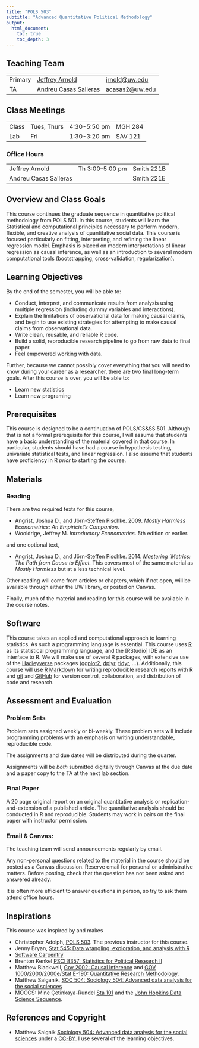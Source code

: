 ```yaml
---
title: "POLS 503"
subtitle: "Advanced Quantitative Political Methodology"
output:
  html_document:
    toc: true
    toc_depth: 3
---
```


<style type="text/css">
.title {
  display: visible;
}
</style>

## Teaching Team {}

<table class = "table table-striped table-hover">
<tr>
<td>Primary</td>
<td> <a href="http://jrnold.me">Jeffrey Arnold</a> </td>
<td> <a href="mailto:jrnold@uw.ed">jrnold@uw.edu</a> </td>
</tr>
<tr>
<td>TA</td>
<td><a href="http://andreucasas.com//">Andreu Casas Salleras</a> </td>
<td><a href="mailto:acass2@uw.edu">acasas2@uw.edu</a> </td>
</tr>
</table>

## Class Meetings

<table class = "table table-striped table-hover">
<td>Class </td>
<td>Tues, Thurs</td>
<td>4:30-5:50 pm </td>
<td>MGH 284</td>
</tr>
<tr>
<td>Lab </td>
<td>Fri </td>
<td>1:30-3:20 pm </td>
<td>SAV 121</td>
</tr>
</table>

### Office Hours

<table class = "table table-striped table-hover">
<tr>
<td>Jeffrey Arnold</td>
<td>Th 3:00--5:00 pm</td>
<td>Smith 221B</td>
</tr>
<tr>
<td>Andreu Casas Salleras</td>
<td></td>
<td>Smith 221E</td>
</tr>
</table>


## Overview and Class Goals

This course continues the graduate sequence in quantitative political methodology from POLS 501.
In this course, students will learn the Statistical and computational principles necessary to perform modern, flexible, and creative analysis of quantitative social data.
This course is focused particularly on fitting, interpreting, and refining the linear regression model.
Emphasis is placed on modern interpretations of linear regression as causal inference, as well as an introduction to several modern computational tools (bootstrapping, cross-validation, regularization).


## Learning Objectives

By the end of the semester, you will be able to:

- Conduct, interpret, and communicate results from analysis using multiple regression (including dummy variables and interactions).
- Explain the limitations of observational data for making causal claims, and begin to use existing strategies for attempting to make causal claims from observational data.
- Write clean, reusable, and reliable R code.
- Build a solid, reproducible research pipeline to go from raw data to final paper.
- Feel empowered working with data.

Further, because we cannot possibly cover everything that you will need to know during your career as a researcher, there are two final long-term goals.
After this course is over, you will be able to:

- Learn new statistics
- Learn new programing


## Prerequisites

This course is designed to be a continuation of POLS/CS&SS 501.
Although that is not a formal prerequisite for this course, I will assume that students have a basic understanding of the material covered in that course.
In particular, students should have had a course in hypothesis testing, univariate statistical tests, and linear regression.
I also assume that students have proficiency in R *prior* to starting the course.


## Materials


### Reading

There are two required texts for this course,

- Angrist, Joshua D., and Jörn-Steffen Pischke. 2009. *Mostly Harmless Econometrics: An Empiricist’s Companion*.
- Wooldrige, Jeffrey M. *Introductory Econometrics*. 5th edition or earlier.

and one optional text,

- Angrist, Joshua D., and Jörn-Steffen Pischke. 2014. *Mastering 'Metrics: The Path from Cause to Effect.* This covers most of the same material as *Mostly Harmless* but at a less technical level.

Other reading will come from articles or chapters, which if not open, will be available through either the UW library, or posted on Canvas.

Finally, much of the material and reading for this course will be available in the course notes.


## Software

This course takes an applied and computational approach to learning statistics.
As such a programming language is essential.
This course uses [R]() as its statistical programming language, and the [RStudio] IDE as an interface to R.
We will make use of several R packages, with extensive use of the [Hadleyverse](http://adolfoalvarez.cl/the-hitchhikers-guide-to-the-hadleyverse/) packages ([ggplot2](https://cran.r-project.org/package=ggplot2), [dplyr](https://cran.r-project.org/package=dplyr), [tidyr](https://cran.r-project.org/package=tidyr), ...).
Additionally, this course will use [R Markdown](http://rmarkdown.rstudio.com/) for writing reproducible research reports with R and [git](https://git-scm.com/) and [GitHub](https://github.com/) for version control, collaboration, and distribution of code and research.


## Assessment and Evaluation

### Problem Sets

Problem sets assigned weekly or bi-weekly. These problem sets will include programming problems with an emphasis on writing understandable, reproducible code.

The assignments and due dates will be distributed during the quarter.
<!-- These assignments may involve peer review / grading. -->

Assignments will be *both* submitted digitally through Canvas at the due date and a paper copy to the TA at the next lab section.


### Final Paper

A 20 page original report on an original quantitative analysis or replication-and-extension of a published article. The quantitative analysis should be conducted in R and reproducible.
Students may work in pairs on the final paper with instructor permission.


### Email & Canvas:

The teaching team will send announcements regularly by email.

Any non-personal questions related to the material in the course should be posted as a Canvas discussion.
Reserve email for personal or administrative matters.
Before posting, check that the question has not been asked and answered already.

It is often more efficient to answer questions in person, so try to ask them attend office hours.


## Inspirations

This course was inspired by and makes

- Christopher Adolph, [POLS 503](http://faculty.washington.edu/cadolph/?page=20). The previous instructor for this course.
- Jenny Bryan, [Stat 545: Data wrangling, exploration, and analysis with R]( http://stat545-ubc.github.io/)
- [Software Carpentry](https://software-carpentry.org/)
- Brenton Kenkel [PSCI 8357: Statistics for Political Research II](http://bkenkel.com/psci8357/)
- Matthew Blackwell, [Gov 2002: Causal Inference](http://www.mattblackwell.org/files/teaching/gov2002-15f-syllabus.pdf) and [GOV 1000/2000/2000e/Stat E-190: Quantitative Research Methodology](http://www.mattblackwell.org/files/teaching/gov2000-15f-syllabus.pdf).
- Matthew Salganik, [SOC 504: Sociology 504: Advanced data analysis for the social sciences](http://www.princeton.edu/~mjs3/soc504_s2015/)
- MOOCS: Mine Çetinkaya-Rundel [Sta 101](https://www2.stat.duke.edu/courses/Spring16/sta101.001/) and the [John Hopkins Data Science Sequence](https://www.coursera.org/specializations/jhu-data-science).

## References and Copyright


- Matthew Salgnik [Sociology 504: Advanced data analysis for the social sciences](http://www.princeton.edu/~mjs3/soc504_s2015/) under a [CC-BY](Creative Commons Attribution 4.0 International License). I use several of the learning objectives.
